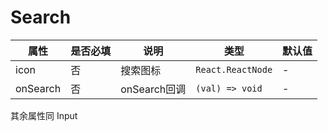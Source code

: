 # Search

| 属性 | 是否必填 | 说明 | 类型 | 默认值 |
| --- | --- | --- | --- | --- |
| icon | 否 | 搜索图标 | `React.ReactNode` | - |
| onSearch | 否 | onSearch回调 | `(val) => void` | - |

其余属性同 Input

